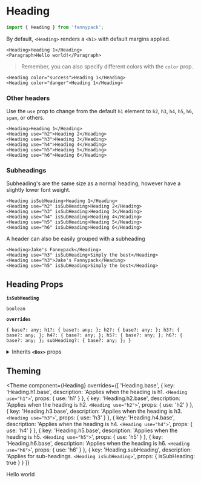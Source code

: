 
# Heading

```jsx
import { Heading } from 'fannypack';
```

By default, `<Heading>` renders a `<h1>` with default margins applied.

```jsx-live
<Heading>Heading 1</Heading>
<Paragraph>Hello world!</Paragraph>
```

> Remember, you can also specify different colors with the `color` prop.

```jsx-live
<Heading color="success">Heading 1</Heading>
<Heading color="danger">Heading 1</Heading>
```

### Other headers

Use the `use` prop to change from the default `h1` element to `h2`, `h3`, `h4`, `h5`, `h6`, `span`, or others.

```jsx-live
<Heading>Heading 1</Heading>
<Heading use="h2">Heading 2</Heading>
<Heading use="h3">Heading 3</Heading>
<Heading use="h4">Heading 4</Heading>
<Heading use="h5">Heading 5</Heading>
<Heading use="h6">Heading 6</Heading>
```

### Subheadings

Subheading's are the same size as a normal heading, however have a slightly lower font weight.

```jsx-live
<Heading isSubHeading>Heading 1</Heading>
<Heading use="h2" isSubHeading>Heading 2</Heading>
<Heading use="h3" isSubHeading>Heading 3</Heading>
<Heading use="h4" isSubHeading>Heading 4</Heading>
<Heading use="h5" isSubHeading>Heading 5</Heading>
<Heading use="h6" isSubHeading>Heading 6</Heading>
```

A header can also be easily grouped with a subheading

```jsx-live
<Heading>Jake's Fannypack</Heading>
<Heading use="h3" isSubHeading>Simply the best</Heading>
<Heading use="h3">Jake's Fannypack</Heading>
<Heading use="h5" isSubHeading>Simply the best</Heading>
```

## Heading Props

<!-- Automatically generated -->

**`isSubHeading`**

```
boolean
```

**`overrides`**

```
{ base?: any; h1?: { base?: any; }; h2?: { base?: any; }; h3?: { base?: any; }; h4?: { base?: any; }; h5?: { base?: any; }; h6?: { base?: any; }; subHeading?: { base?: any; }; }
```

<details><summary>Inherits <code><strong>&#60;Box&#62;</strong></code> props</summary>

**`use`**

```
string | ComponentClass<any, any> | FunctionComponent<any>
```

**`className`**

```
string
```

**`children`**

```
string | number | boolean | {} | ReactElement<any, string | ((props: any) => ReactElement<any, string | ... | (new (props: any) => Component<any, any, any>)>) | (new (props: any) => Component<any, any, any>)> | ReactNodeArray | ReactPortal | ((props: BoxProps) => ReactNode)
```

**`showBreakpoint`**

```
string
```

**`hiddenBreakpoint`**

```
string
```

**`elementRef`**

```
((instance: any) => void) | RefObject<any>
```

</details>



## Theming

<Theme
  component={Heading}
  overrides={[
    'Heading.base',
    {
      key: 'Heading.h1.base',
      description: 'Applies when the heading is h1. `<Heading use="h1">`',
      props: { use: 'h1' }
    },
    {
      key: 'Heading.h2.base',
      description: 'Applies when the heading is h2. `<Heading use="h2">`',
      props: { use: 'h2' }
    },
    {
      key: 'Heading.h3.base',
      description: 'Applies when the heading is h3. `<Heading use="h3">`',
      props: { use: 'h3' }
    },
    {
      key: 'Heading.h4.base',
      description: 'Applies when the heading is h4. `<Heading use="h4">`',
      props: { use: 'h4' }
    },
    {
      key: 'Heading.h5.base',
      description: 'Applies when the heading is h5. `<Heading use="h5">`',
      props: { use: 'h5' }
    },
    {
      key: 'Heading.h6.base',
      description: 'Applies when the heading is h6. `<Heading use="h6">`',
      props: { use: 'h6' }
    },
    {
      key: 'Heading.subHeading',
      description: 'Applies for sub-headings. `<Heading isSubHeading>`',
      props: { isSubHeading: true }
    }
  ]}
>
  Hello world
</Theme>
